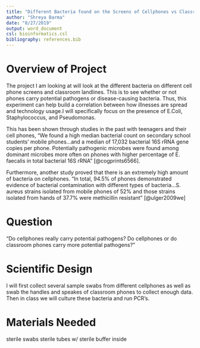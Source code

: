 ```yaml
---
title: "Different Bacteria found on the Screens of Cellphones vs Classroom Phones"
author: "Shreya Barma"
date: "8/27/2019"
output: word_document
csl: bioinformatics.csl
bibliography: references.bib 
---
```


# Overview of Project 

The project I am looking at will look at the different bacteria on different cell phone screens and classroom landlines. This is to see whether or not phones carry potential pathogens or disease-causing bacteria. Thus, this experiment can help build a correlation between how illnesses are spread and technology usage.I will specifically focus on the presence of E.Coli, Staphylococcus, and Pseudomonas.

This has been shown through studies in the past with teenagers and their cell phones, "We found a high median bacterial count on secondary school students’ mobile phones...and a median of 17,032 bacterial 16S rRNA gene copies per phone. Potentially pathogenic microbes were found among dominant microbes more often on phones with higher percentage of E. faecalis in total bacterial 16S rRNA" [@cogprints6566]. 

Furthermore, another study proved that there is an extremely high amount of bacteria on cellphones. "In total, 94.5% of phones demonstrated evidence of bacterial contamination with different types of bacteria...S. aureus strains isolated from mobile phones of 52% and those strains isolated from hands of 37.7% were methicillin resistant" [@ulger2009we]

# Question

"Do cellphones really carry potential pathogens? Do cellphones or do classroom phones carry more potential pathogens?" 

# Scientific Design

I will first collect several sample swabs from different cellphones as well as swab the handles and speakes of classroom phones to collect enough data. Then in class we will culture these bacteria and run PCR's. 

# Materials Needed 

sterile swabs 
sterile tubes w/ sterile buffer inside 